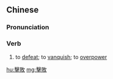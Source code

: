 ==Chinese==
{{zh-forms|s=击败}}

===Pronunciation===
{{zh-pron
|m=jībài
|c=gik1 baai6
|mn=kek-pāi
|cat=v
}}

===Verb===
{{zh-verb}}

# to [[defeat]]; to [[vanquish]]; to [[overpower]]

[[hu:擊敗]]
[[mg:擊敗]]